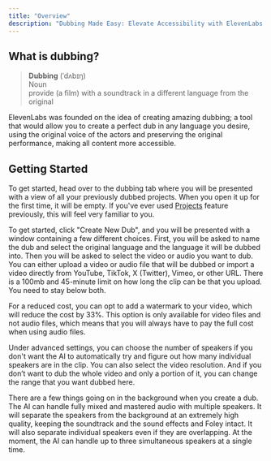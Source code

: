 ```yaml
---
title: "Overview"
description: "Dubbing Made Easy: Elevate Accessibility with ElevenLabs."
---
```



## What is dubbing?

> **Dubbing** (ˈdʌbɪŋ)<br>Noun<br>provide (a film) with a soundtrack in a different language from the original

ElevenLabs was founded on the idea of creating amazing dubbing; a tool that would allow you to create a perfect dub in any language you desire, using the original voice of the actors and preserving the original performance, making all content more accessible.


## Getting Started

To get started, head over to the dubbing tab where you will be presented with a view of all your previously dubbed projects. When you open it up for the first time, it will be empty. If you've ever used [Projects](https://docs.elevenlabs.io/projects/overview) feature previously, this will feel very familiar to you.

To get started, click "Create New Dub", and you will be presented with a window containing a few different choices. First, you will be asked to name the dub and select the original language and the language it will be dubbed into. Then you will be asked to select the video or audio you want to dub. You can either upload a video or audio file that will be dubbed or import a video directly from YouTube, TikTok, X (Twitter), Vimeo, or other URL. There is a 100mb and 45-minute limit on how long the clip can be that you upload. You need to stay below both.

For a reduced cost, you can opt to add a watermark to your video, which will reduce the cost by 33%. This option is only available for video files and not audio files, which means that you will always have to pay the full cost when using audio files.

Under advanced settings, you can choose the number of speakers if you don't want the AI to automatically try and figure out how many individual speakers are in the clip. You can also select the video resolution. And if you don’t want to dub the whole video and only a portion of it, you can change the range that you want dubbed here.

There are a few things going on in the background when you create a dub. The AI can handle fully mixed and mastered audio with multiple speakers. It will separate the speakers from the background at an extremely high quality, keeping the soundtrack and the sound effects and Foley intact. It will also separate individual speakers even if they are overlapping. At the moment, the AI can handle up to three simultaneous speakers at a single time.
